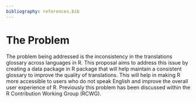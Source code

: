 ```yaml
---
bibliography: references.bib
---
```


# The Problem

```{=html}
<!-- 
Outlining the issue / weak point / problem to be solved by this proposal. This should be a compelling section that sets the reader up for the next section - the proposed solution!

It is important to cover:

 - [ ] What the problem is
 - [ ] Who it affects
 - [ ] Have there been previous attempts to resolve the problem
 - [ ] Why it should be tackled
-->
```

The problem being addressed is the inconsistency in the translations glossary across languages in R. This proposal aims to address this issue by creating a data package in R package that will help maintain a consistent glossary to improve the quality of translations. This will help in making R more accessible to users who do not speak English and improve the overall user experience of R. Previously this problem has been discussed within the R Contribution Working Group (RCWG).
